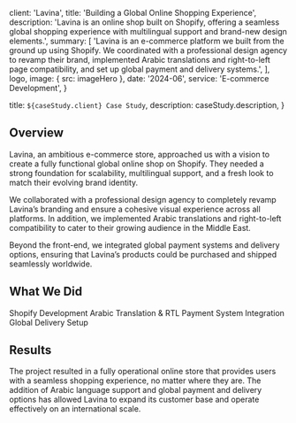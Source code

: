 
  client: 'Lavina',
  title: 'Building a Global Online Shopping Experience',
  description:
    'Lavina is an online shop built on Shopify, offering a seamless global shopping experience with multilingual support and brand-new design elements.',
  summary: [
    'Lavina is an e-commerce platform we built from the ground up using Shopify. We coordinated with a professional design agency to revamp their brand, implemented Arabic translations and right-to-left page compatibility, and set up global payment and delivery systems.',
  ],
  logo,
  image: { src: imageHero },
  date: '2024-06',
  service: 'E-commerce Development',
}

  title: `${caseStudy.client} Case Study`,
  description: caseStudy.description,
}

## Overview

Lavina, an ambitious e-commerce store, approached us with a vision to create a fully functional global online shop on Shopify. They needed a strong foundation for scalability, multilingual support, and a fresh look to match their evolving brand identity.

We collaborated with a professional design agency to completely revamp Lavina’s branding and ensure a cohesive visual experience across all platforms. In addition, we implemented Arabic translations and right-to-left compatibility to cater to their growing audience in the Middle East.

Beyond the front-end, we integrated global payment systems and delivery options, ensuring that Lavina’s products could be purchased and shipped seamlessly worldwide.

## What We Did

<TagList>
  <TagListItem>Shopify Development</TagListItem>
  <TagListItem>Arabic Translation & RTL</TagListItem>
  <TagListItem>Payment System Integration</TagListItem>
  <TagListItem>Global Delivery Setup</TagListItem>
</TagList>

<StatList>
  <StatListItem value="100%" label="Brand Revamp" />
  <StatListItem value="2 Languages" label="Implemented" />
  <StatListItem value="Global" label="Payment & Delivery" />
  <StatListItem value="Shopify" label="Platform" />
</StatList>

## Results

The project resulted in a fully operational online store that provides users with a seamless shopping experience, no matter where they are. The addition of Arabic language support and global payment and delivery options has allowed Lavina to expand its customer base and operate effectively on an international scale.

